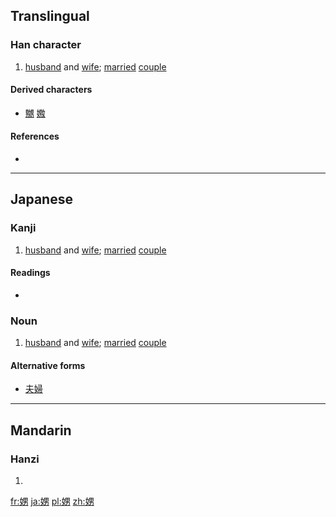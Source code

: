 {{also|嬲|喃}}
==Translingual==

===Han character===
{{Han char|rn=38|rad=女|as=07|sn=10|four=|canj=女田大尸 (VWKS)|ids=⿰[[女]][[男]]}}

# [[husband]] and [[wife]]; [[married]] [[couple]]

====Derived characters====
* [[嬲]] [[嫐]]

====References====
* {{Han ref|kx=0262.180|dkj=06306|dj=0529.080|hdz=21051.090|uh=5A1A|ud=23066}}

----

==Japanese==

===Kanji===
{{ja-kanji|grade=9|rs=女07}}

# [[husband]] and [[wife]]; [[married]] [[couple]]

====Readings====
* {{ja-readings|on=[[なん]] (nan), [[のう]] (nō)|kun=[[めおと]] (meoto)}}

===Noun===
{{ja-noun|k|hira=めおと|rom=meoto}}

# [[husband]] and [[wife]]; [[married]] [[couple]]

====Alternative forms====
* [[夫婦]]

----

==Mandarin==

===Hanzi===
{{cmn-hanzi|pin=[[nán]] ([[nan2]])|wg=nan<sup>2</sup>}}

# {{defn|Mandarin|sort=女07}}

[[fr:娚]]
[[ja:娚]]
[[pl:娚]]
[[zh:娚]]